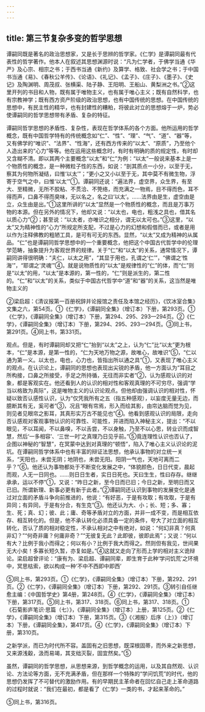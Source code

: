 ```yaml
---
---
---
```

title: 第三节复杂多变的哲学思想
---



谭嗣同既是著名的政治思想家，又是长于思辨的哲学家。《仁学》是谭嗣同最有代表性的哲学著作。他本人在叙述其思想渊源时说：“凡为仁学者，于佛学当通《华严》及心宗、相宗之书；于西书当通《新约》及算学、格致、社会学之书；于中国书当通《易》、《春秋公羊传》、《论语》、《礼记》、《孟子》、《庄子》、《墨子》、《史记》及陶渊明、周茂叔、张横渠、陆子静、王阳明、王船山、黄梨洲之书。”②这里开列的书目和人物，既有属于唯物主义，也有属于唯心主义；既有自然科学，也有宗教神学；既有西方资产阶级的政治思想，也有中国传统的思想。在中国传统的思想中，有民主性的精华，也有封建性的糟粕，将彼此对立的思想熔于一炉，势必使谭嗣同的哲学思想带有矛盾、复杂的特征。

谭嗣同哲学思想的矛盾性、复杂性，表现在哲学体系的各个方面。他所运用的哲学概念，既有中国哲学特有的传统概念如“仁”、“性”、“理”、“气”、“道”、“器”等，又有佛学的“唯识”、“法界”、“性海”，还有西方传来的“以太”、“原质”，乃至他个人造出来的“心力”等等。他在运用这些概念时，有时有明确的质的规定性，有时却又含糊不清。即以其两个主要概念“以太”和“仁”为例：“以太”一般说来基本上是一个物质性的概念，是一种微粒子性的东西，如说：“剖其质点一小分，以至于无，察其为何物所凝结，曰惟‘以太’”；“更小之又小以至于无，其中莫不有微生物，浮寄于空气之中，曰惟‘以太’”①。谭嗣同还说：“遍法界，虚空界，众生界，有至大、至精微，无所不胶粘、不贯洽、不筦络，而充满之一物焉，目不得而色，耳不得而声，口鼻不得而臭味，无以名之，名之曰‘以太’。……法界由是生，虚空由是立，众生由是出。”①这里所讲的“以太”显然是一个物质性的概念，而且是万事万物的本源。但在另外的情况下，他却又说：“以太也，电也，粗浅之具也，借其名以质心力”②；甚至说：“以太者，亦唯识之相分，谓无以太可也。”③这里，“以太”又为精神性的“心力”所规定所支配，不过是心力的幻想和假借而已，或者是用以作为注释佛教的粗陋工具，是可有可无的东西。显然，“以太”又成为精神的从属品。“仁”也是谭嗣同哲学思想中的一个重要概念，他把这个中国古代哲学中的伦理学范畴，抽象提升为客观世界的规律。关于“仁”和“以太”的关系，通常情况下，谭嗣同讲得很明确：“夫仁，以太之用”，“其显于用也，孔谓之‘仁’”，“佛谓之‘性海’”，“耶谓之‘灵魂’”④。就是说物质性的“以太”是规律性的“仁”的体，而“仁”则是“以太”的用，“以太”是本源的，第一性的，“仁”则是派生的，第二性的。“仁”和“以太”的关系，类似于中国古代哲学中“道”和“器”的关系，这当然是唯物主义的

②梁启超：《清议报第一百册祝辞并论报馆之责任及本馆之经历》，《饮冰室合集》文集之六，第54页。①《仁学》，《谭嗣同全集》（增订本）下册，第293页。①《仁学》，《谭嗣同全集》（增订本）下册，第294、295、293—294页。②《仁学》，《谭嗣同全集》（增订本）下册，第294、295、293—294页。③同上书，第291页。④同上书，第331页。

观点。但是，有时谭嗣同却又把“仁”抬到“以太”之上，认为“仁”比“以太”更为根本，“仁”是本源，是第一性的，“仁为天地万物之源，故唯心，故唯识”⑤，“仁以通为第一义。以太也，电也，心力也，皆指出所以通之具”①，又表现了唯心主义的观点。在认识论上，谭嗣同的思想也表现出尖锐的矛盾，他一方面认为“耳目之所构接，口鼻之所接受，手足之所持循，无往而非实者”②，认为感观认识的对象，都是客观实在。他还看到人的认识的相对性和客观真理的不可穷尽，强调“学当以格致为真际”，这是唯物主义的认识论观点。但他却由强调认识的相对性，怀疑以致否认感性认识，认为“仅凭我所有之五（指五种感观），以妄度无量无边，而臆断其有无，奚可者”③，况且“眼有帘焉，形入而绘其影，由帘达脑而觉为见，则见者见眼帘之影耳，其真形实万古不能见也”④。他看到感观认识的局限，走向否认感观对客观事物认识的可靠性、可能性，并进而陷入神秘主义，提出：“不以眼见，不以耳闻，不以鼻嗅，不以舌尝，不以身触，乃至不以心思，转业识而成智慧，然后‘一多相容’、‘三世一时’之真理乃日见乎前。”⑤竟连理性认识也否认了，企图以神秘的“智慧”，在冥蒙中达到对真理的“顿悟”，陷入了唯心主义认识论的泥坑。在谭嗣同哲学体系中也有丰富的辩证法思想，他承认事物的对立统一关系，“天阳也，未尝无阴；地阴也，未尝无阳。阳阴一气也，天地可离而二乎？”⑥。他还认为事物都处于不断变化发展之中，“体貌颜色，日日代变，晨起而观，人无一日同也。……则日日生者，实日日死也。天曰生生，性曰存存。继继承承，运以不停”①，又说：“昨日之新，至今日而已旧；今日之新，至明日而又已旧。所谓新理、新事必更有新于此者。”②谭嗣同还认识到事物的发展变化是通过对立面的矛盾斗争向前推进的，他说：“有好恶，于是有攻取；有攻取，于是有异同；有异同，于是有分合，有生克”③。他还认为大、小；长、短；多、寡；生、死；真、幻；彼、此；庸、奇等矛盾对立的方面，并非一成不变，而是相互依存、相互转化的。但是，他不承认转化必须具备一定的条件，夸大了对立面的相互转化，否认了质的相对稳定性，不承认相对之中有绝对，如说：“何幻非真？何真非幻？”“何奇非庸？何庸非奇？”“无彼复无此？此即彼，彼即此焉”；又说：“何以有大？比例于我小而得之；何以有小？比例于我大而得之。然则但有我见，世间果无大小矣！多寡长短久暂，亦复如是。”④这就又走向了形而上学的相对主义诡辩论。梁启超曾评论：“康有为、梁启超、谭嗣同辈，即生育于此种‘学问饥荒’之环境中，冥思枯索，欲以构成一种‘不中不西即中即西’

⑤同上书，第293页。①《仁学》，《谭嗣同全集》（增订本）下册，第292、291页。②《仁学》，《谭嗣同全集》（增订本）下册，第292、291页。③转引自任继愈主编：《中国哲学史》第4册，第248页。④《仁学》，《谭嗣同全集》（增订本）下册，第317页。⑤同上书，第317、318页。⑥同上书，第317、318页。①《石菊影庐笔识·思篇（七）》，《谭嗣同全集》（增订本）上册，第125页。②《仁学》，《谭嗣同全集》（增订本）下册，第315页。③《〈湘报〉后序（上）》（增订本）下册，《谭嗣同全集》，第417页。④《仁学》，《谭嗣同全集》（增订本）下册，第310页。

之新学派，而已为时代所不容。盖固有之旧思想，既深根固蒂，而外来之新思想，又来源浅觳，汲而易竭，其支绌灭裂，固宜然矣。”⑤

虽然，谭嗣同的哲学思想，从思想来源，到哲学概念的运用，以及其自然观、认识论、方法论等方面，无不充满矛盾，但在那样一个特殊的“学问饥荒”的时代，他的思想仍发挥了不可替代的激励作用。有的早期民主革命者在回忆自己走上革命道路的过程时就说：“我们在最初，都是看了《仁学》一类的书，才起来革命的。”

⑤同上书，第316页。